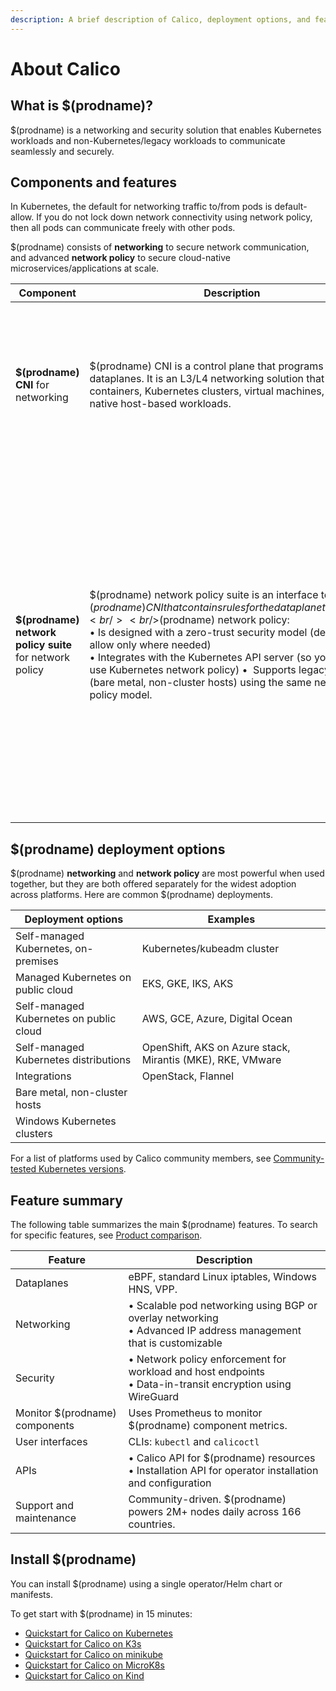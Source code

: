 ```yaml
---
description: A brief description of Calico, deployment options, and features.
---
```


# About Calico 

## What is $(prodname)?

$(prodname) is a networking and security solution that enables Kubernetes workloads and non-Kubernetes/legacy workloads to communicate seamlessly and securely.

## Components and features

In Kubernetes, the default for networking traffic to/from pods is default-allow. If you do not lock down network connectivity using network policy, then all pods can communicate freely with other pods. 

$(prodname) consists of **networking** to secure network communication, and advanced **network policy** to secure cloud-native microservices/applications at scale.

| Component                                                | **Description**                                              | Main features                                                |
| -------------------------------------------------------- | ------------------------------------------------------------ | ------------------------------------------------------------ |
| **$(prodname) CNI** for networking                       | $(prodname) CNI is a control plane that programs several dataplanes. It is an L3/L4 networking solution that secure containers, Kubernetes clusters, virtual machines, and native host-based workloads. | &bull; Built-in data encryption<br />&bull; Advanced IPAM management<br />&bull; Overlay and non-overlay networking options<br />&bull; Choice of dataplanes: iptables, eBPF, Windows HNS, or VPP |
| **$(prodname) network policy suite** for network policy | $(prodname) network policy suite is an interface to the $(prodname) CNI that contains rules for the dataplane to execute.  <br /><br />$(prodname) network policy:<br />&bull; Is designed with a zero-trust security model (deny-all, allow only where needed) <br />&bull; Integrates with the Kubernetes API server (so you can still use Kubernetes network policy) &bull;  Supports legacy systems (bare metal, non-cluster hosts) using the same network policy model. | &bull; **Namespace** and **global** policy to allow/deny traffic within a cluster, between pods and the outside world, and for non-cluster hosts.<br /><br />&bull; **Network sets** (an arbitrary set of IP subnetworks, CIDRs, or domains) to limit IP ranges for egress and ingress traffic to workloads.<br /><br />&bull; **Application layer (L7) policy** to enforce traffic using attributes like HTTP methods, paths, and cryptographically-secure identities. |

## $(prodname) deployment options

$(prodname) **networking** and **network policy** are most powerful when used together, but they are both offered separately for the widest adoption across platforms. Here are common $(prodname) deployments.

| Deployment options                      | Examples                                                   |
| --------------------------------------- | ---------------------------------------------------------- |
| Self-managed Kubernetes, on-premises    | Kubernetes/kubeadm cluster                                 |
| Managed Kubernetes on public cloud      | EKS, GKE, IKS, AKS                                         |
| Self-managed Kubernetes on public cloud | AWS, GCE, Azure, Digital Ocean                             |
| Self-managed Kubernetes distributions   | OpenShift, AKS on Azure stack, Mirantis (MKE), RKE, VMware |
| Integrations                            | OpenStack, Flannel                                         |
| Bare metal, non-cluster hosts           |                                                            |
| Windows Kubernetes clusters             |                                                            |

For a list of platforms used by Calico community members, see [Community-tested Kubernetes versions](../getting-started/kubernetes/community-tested).

## Feature summary

The following table summarizes the main $(prodname) features. To search for specific features, see [Product comparison](product-comparison).

| Feature                      | Description                                                  |
| ---------------------------- | ------------------------------------------------------------ |
| Dataplanes                   | eBPF, standard Linux iptables, Windows HNS, VPP.         |
| Networking                   | &bull; Scalable pod networking using BGP or overlay networking<br />&bull; Advanced IP address management that is customizable |
| Security                     | &bull; Network policy enforcement for workload and host endpoints<br />&bull; Data-in-transit encryption using WireGuard |
| Monitor $(prodname) components | Uses Prometheus to monitor $(prodname) component metrics.     |
| User interfaces              | CLIs: `kubectl` and `calicoctl`                              |
| APIs                         | &bull; Calico API for $(prodname) resources <br />&bull; Installation API for operator installation and configuration |
| Support and maintenance      | Community-driven. $(prodname) powers 2M+ nodes daily across 166 countries. |

## Install $(prodname)

You can install $(prodname) using a single operator/Helm chart or manifests.

To get start with $(prodname) in 15 minutes:

- [Quickstart for Calico on Kubernetes](../getting-started/kubernetes/quickstart.mdx)
- [Quickstart for Calico on K3s](../getting-started/kubernetes/k3s/quickstart.mdx)
- [Quickstart for Calico on minikube](../getting-started/kubernetes/minikube.mdx)
- [Quickstart for Calico on MicroK8s](../getting-started/kubernetes/microk8s.mdx)
- [Quickstart for Calico on Kind](../getting-started/kubernetes/kind.mdx)
